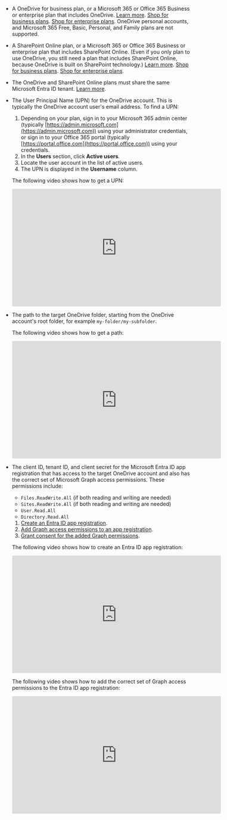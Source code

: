 - A OneDrive for business plan, or a Microsoft 365 or Office 365 Business or enterprise plan that includes OneDrive. 
  [Learn more](https://www.microsoft.com/microsoft-365/onedrive/compare-onedrive-plans). 
  [Shop for business plans](https://www.microsoft.com/microsoft-365/business/compare-all-microsoft-365-business-products). 
  [Shop for enterprise plans](https://www.microsoft.com/microsoft-365/enterprise/microsoft365-plans-and-pricing). 
  OneDrive personal accounts, and Microsoft 365 Free, Basic, Personal, and Family plans are not supported.
- A SharePoint Online plan, or a Microsoft 365 or Office 365 Business or enterprise plan that includes SharePoint Online. 
  (Even if you only plan to use OneDrive, you still need a plan that includes SharePoint Online, because OneDrive is built on SharePoint technology.) 
  [Learn more](https://www.microsoft.com/en-us/microsoft-365/SharePoint/compare-SharePoint-plans). 
  [Shop for business plans](https://www.microsoft.com/microsoft-365/business/compare-all-microsoft-365-business-products). 
  [Shop for enterprise plans](https://www.microsoft.com/microsoft-365/enterprise/microsoft365-plans-and-pricing). 
- The OneDrive and SharePoint Online plans must share the same Microsoft Entra ID tenant. 
  [Learn more](https://learn.microsoft.com/microsoft-365/enterprise/subscriptions-licenses-accounts-and-tenants-for-microsoft-cloud-offerings?view=o365-worldwide). 
- The User Principal Name (UPN) for the OneDrive account. This is typically the OneDrive account user's email address. To find a UPN:

  1. Depending on your plan, sign in to your Microsoft 365 admin center (typically [https://admin.microsoft.com](https://admin.microsoft.com)) using your administrator credentials, 
     or sign in to your Office 365 portal (typically [https://portal.office.com](https://portal.office.com)) using your credentials.
  2. In the **Users** section, click **Active users**.
  3. Locate the user account in the list of active users.
  4. The UPN is displayed in the **Username** column.

  The following video shows how to get a UPN:

  <iframe
  width="560"
  height="315"
  src="https://www.youtube.com/embed/H0yYfhfyCE0"
  title="YouTube video player"
  frameborder="0"
  allow="accelerometer; autoplay; clipboard-write; encrypted-media; gyroscope; picture-in-picture"
  allowfullscreen
  ></iframe>

- The path to the target OneDrive folder, starting from the OneDrive account's root folder, for example `my-folder/my-subfolder`.

  The following video shows how to get a path:

  <iframe
  width="560"
  height="315"
  src="https://www.youtube.com/embed/SfUA1IwtI5U"
  title="YouTube video player"
  frameborder="0"
  allow="accelerometer; autoplay; clipboard-write; encrypted-media; gyroscope; picture-in-picture"
  allowfullscreen
  ></iframe>

- The client ID, tenant ID, and client secret for the Microsoft Entra ID app registration that has access to the target OneDrive account and 
  also has the correct set of Microsoft Graph access permissions. These permissions include:

  - `Files.ReadWrite.All` (if both reading and writing are needed)
  - `Sites.ReadWrite.All` (if both reading and writing are needed)
  - `User.Read.All`
  - `Directory.Read.All`
  1. [Create an Entra ID app registration](https://learn.microsoft.com/entra/identity-platform/quickstart-register-app?pivots=portal).
  2. [Add Graph access permissions to an app registration](https://learn.microsoft.com/entra/identity-platform/howto-update-permissions?pivots=portal#add-permissions-to-an-application).
  3. [Grant consent for the added Graph permissions](https://learn.microsoft.com/entra/identity-platform/howto-update-permissions?pivots=portal#grant-consent-for-the-added-permissions-for-the-enterprise-application).

  The following video shows how to create an Entra ID app registration:

  <iframe
  width="560"
  height="315"
  src="https://www.youtube.com/embed/aBAY-LKLPSo"
  title="YouTube video player"
  frameborder="0"
  allow="accelerometer; autoplay; clipboard-write; encrypted-media; gyroscope; picture-in-picture"
  allowfullscreen
  ></iframe>

  The following video shows how to add the correct set of Graph access permissions to the Entra ID app registration:

  <iframe
  width="560"
  height="315"
  src="https://www.youtube.com/embed/jBJsrSkpClo"
  title="YouTube video player"
  frameborder="0"
  allow="accelerometer; autoplay; clipboard-write; encrypted-media; gyroscope; picture-in-picture"
  allowfullscreen
  ></iframe>